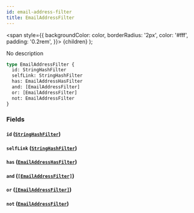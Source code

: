 ```yaml
---
id: email-address-filter
title: EmailAddressFilter
---
```


<span
style={{
      backgroundColor: color,
      borderRadius: '2px',
      color: '#fff',
      padding: '0.2rem',
    }}>
{children}
</span>
);

No description

```graphql
type EmailAddressFilter {
  id: StringHashFilter
  selfLink: StringHashFilter
  has: EmailAddressHasFilter
  and: [EmailAddressFilter]
  or: [EmailAddressFilter]
  not: EmailAddressFilter
}
```

### Fields

#### `id` ([`StringHashFilter`](/docs/schema/inputs/string-hash-filter))

#### `selfLink` ([`StringHashFilter`](/docs/schema/inputs/string-hash-filter))

#### `has` ([`EmailAddressHasFilter`](/docs/schema/enums/email-address-has-filter))

#### `and` ([`[EmailAddressFilter]`](/docs/schema/inputs/email-address-filter))

#### `or` ([`[EmailAddressFilter]`](/docs/schema/inputs/email-address-filter))

#### `not` ([`EmailAddressFilter`](/docs/schema/inputs/email-address-filter))
